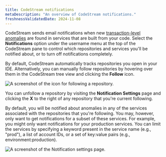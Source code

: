 ```yaml
---
title: CodeStream notifications
metaDescription: "An overview of CodeStream notifications."
freshnessValidatedDate: 2024-11-08
---
```


CodeStream sends email notifications when new [transaction-level anomalies](/docs/codestream/observability/transactions) are found in services that are built from your code. Select the <DNT>**Notifications**</DNT> option under the username menu at the top of the CodeStream pane to control which repositories and services you'll be notified about, or to turn off notifications completely.

By default, CodeStream automatically tracks repositories you open in your IDE. Alternatively, you can manually follow repositories by hovering over them in the CodeStream tree view and clicking the **Follow** icon.

<img
  title="Manually following a repository."
  alt="A screenshot of the icon for following a repository."
  src="/images/codestream_screenshot-crop_follow-repo.webp"
/>

You can unfollow a repository by visiting the <DNT>**Notification Settings**</DNT> page and clicking the **X** to the right of any repository that you're current following.

By default, you will be notified about anomalies in any of the services associated with the repositories that you're following. You may, however, only want to get notifications for a subset of these services. For example, you might only want notifications for your production services. You can limit the services by specifying a keyword present in the service name (e.g., "prod"), a list of account IDs, or a set of key:value pairs (e.g., environment:production).

<img
  title="Notification settings"
  alt="A screenshot of the Notification settings page."
  src="/images/codestream_screenshot-crop_notification-settings.webp"
/>
